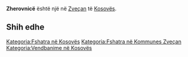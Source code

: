 {{Fshat në 
 | Emri                = Zherovnicë
 | EmriAlt                = 
 | NAME_SHORT_FORM=      
 | NAME_GENERIC=      
 | NAME_SORT_NAME_RO=      ZHEROVNICE
 | FULL_NAME_RO = Zherovnicë
 | FULL_NAME_ND_RO=Zherovnice
 | SORT_NAME_RG=ZHEROVNICE
 | FULL_NAME_RG=Zherovnicë
 | FULL_NAME_ND_RG=Zherovnice
 | SRP_NAME_SHORT_FORM=      
 | SRP_NAME_GENERIC=      
 | SRP_NAME_SORT_NAME_RO=      
 | SRP_FULL_NAME_RO = 
 | SRP_FULL_NAME_ND_RO=
 | SRP_SORT_NAME_RG=
 | SRP_FULL_NAME_RG=
 | SRP_FULL_NAME_ND_RG=
 | Emri (Rasa dhanore) = 
 | Figura              = 
 | Shteti              = Kosovo
 | Komuna              = Zveçan
 | Kodi postar         = 
 | Sipërfaqja          = 

 | Popullsia           = 

 | Regj. i popullsisë  = 
 | Dend. e popullsisë  = 
 | Faqja zyrtare       = 
 <!--- Koordinatat ----> 
 | Gjerësia            = 42.931944
 | Gjatësia            = 20.806667
 | Lartësia            = 
}}
'''Zherovnicë''' është një [[]] në [[Zveçan]] të [[Kosovës]].

<!-- == Gjeografia == -->
<!-- == Historia == -->
<!-- == Demografia == -->
== Shih edhe ==
{{Komuna Zveçan}}
{{Kosovo-Administrata-Cung}}

[[Kategoria:Fshatra në Kosovës]]
[[Kategoria:Fshatra në Kommunes Zveçan]]
[[Kategoria:Vendbanime në Kosovës]]